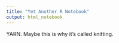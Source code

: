 ```yaml
---
title: "Yet Another R Notebook"
output: html_notebook
---
```


YARN. Maybe this is why it's called knitting.